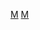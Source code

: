 {{Catnav|頁面分類|...|棒球隊|美國職棒大聯盟球隊|密爾瓦基釀酒人}}
{{Catnav|頁面分類|...|棒球|棒球選手|美國職棒大聯盟球員}}
{{Catnav|頁面分類|...|美國職棒大聯盟|美國職棒大聯盟球隊|密爾瓦基釀酒人}}
{{Catnav|頁面分類|...|美國棒球|美國職棒大聯盟|美國職棒大聯盟球員}}
{{Commonscat|Milwaukee Brewers players}}

[[Category:美國職棒大聯盟各隊球員|M]]
[[Category:密爾瓦基釀酒人|M]]